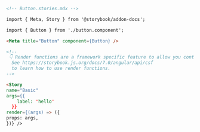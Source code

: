 ```md
<!-- Button.stories.mdx -->

import { Meta, Story } from '@storybook/addon-docs';

import { Button } from './button.component';

<Meta title="Button" component={Button} />

<!--
 👇 Render functions are a framework specific feature to allow you control on how the component renders.
  See https://storybook.js.org/docs/7.0/angular/api/csf
  to learn how to use render functions.
-->

<Story
name="Basic"
args={{
    label: 'hello'
  }}
render={(args) => ({
props: args,
})} />
```
